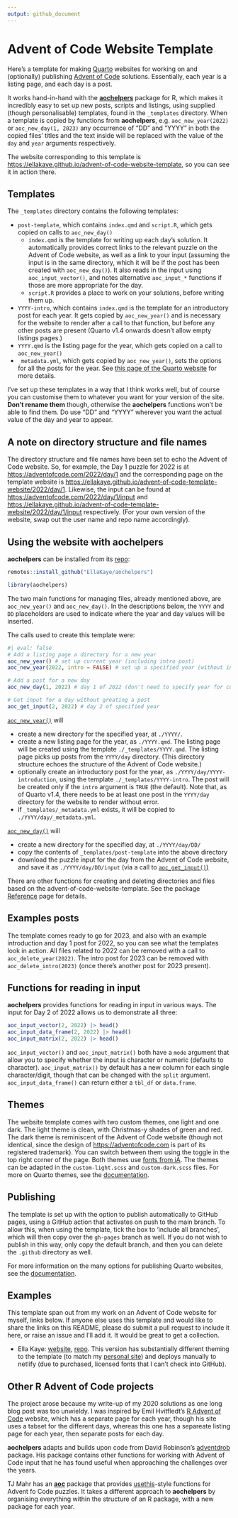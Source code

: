 ```yaml
---
output: github_document
---
```


# Advent of Code Website Template

Here's a template for making [Quarto](https://quarto.org) websites for working on and (optionally) publishing [Advent of Code](https://adventofcode.com) solutions. Essentially, each year is a listing page, and each day is a post.

It works hand-in-hand with the [**aochelpers**](https://ellakaye.github.io/aochelpers) package for R, 
which makes it incredibly easy to set up new posts, scripts and listings,
using supplied (though personalisable) templates, found in the `_templates` directory. 
When a template is copied by functions from **aochelpers**, 
e.g. `aoc_new_year(2022)` or `aoc_new_day(1, 2023)`
any occurrence of "DD" and "YYYY" in both the copied files' titles
and the text inside will be replaced with the value of the `day` 
and `year` arguments respectively.

The website corresponding to this template is <https://ellakaye.github.io/advent-of-code-website-template>, so you can see it in action there.

## Templates
The `_templates` directory contains the following templates:

- `post-template`, which contains `index.qmd` and `script.R`, which gets copied on calls to `aoc_new_day()`
	- `index.qmd` is the template for writing up each day's solution. 
	It automatically provides correct links to the relevant puzzle on the Advent of Code website, as well as a link to your input 
	(assuming the input is in the same directory, which it will be if the post has been created with `aoc_new_day()`).
	It also reads in the input using `aoc_input_vector()`, and notes alternative `aoc_input_*` functions if those are more appropriate for the day.
	- `script.R` provides a place to work on your solutions, 
	before writing them up. 
- `YYYY-intro`, which contains `index.qmd` is the template for an introductory post for each year. It gets copied by `aoc_new_year()` and is necessary for the website to render after a call to that function, but before any other posts are present (Quarto v1.4 onwards doesn't allow empty listings pages.)
- `YYYY.qmd` is the listing page for the year, which gets copied on a call to `aoc_new_year()`
- `_metadata.yml`, which gets copied by `aoc_new_year()`, sets the options for all the posts for the year. See [this page of the Quarto website](https://quarto.org/docs/projects/quarto-projects.html#shared-metadata) for more details.

I've set up these templates in a way that I think works well, 
but of course you can customise them to whatever you want for your version of the site. 
**Don't rename them** though, otherwise the **aochelpers** functions won't be able to find them. Do use "DD" and "YYYY" wherever you want the actual value of the day and year to appear.

## A note on directory structure and file names
The directory structure and file names have been set to echo the Advent of Code website. So, for example, the Day 1 puzzle for 2022 is at <https://adventofcode.com/2022/day/1> and the corresponding page on the template website is <https://ellakaye.github.io/advent-of-code-template-website/2022/day/1>. Likewise, the input can be found at <https://adventofcode.com/2022/day/1/input> and <https://ellakaye.github.io/advent-of-code-template-website/2022/day/1/input> respectively. (For your own version of the website, swap out the user name and repo name accordingly). 

## Using the website with **aochelpers**

**aochelpers** can be installed from its [repo](https://github.com/EllaKaye/aochelpers):

```r
remotes::install_github("EllaKaye/aochelpers")
```

```r
library(aochelpers)
```

The two main functions for managing files, already mentioned above, are `aoc_new_year()` and `aoc_new_day()`. In the descriptions below, the `YYYY` and `DD` placeholders are used to indicate where the year and day values will be inserted.

The calls used to create this template were:

```r
#| eval: false
# Add a listing page a directory for a new year
aoc_new_year() # set up current year (including intro post)
aoc_new_year(2022, intro = FALSE) # set up a specified year (without intro post)

# Add a post for a new day
aoc_new_day(1, 2022) # day 1 of 2022 (don't need to specify year for current year)

# Get input for a day without greating a post
aoc_get_input(2, 2022) # day 2 of specified year
```

[`aoc_new_year()`](https://ellakaye.github.io/aochelpers/reference/aoc_new_year.html) will

- create a new directory for the specified year, at `./YYYY/`.
- create a new listing page for the year, as `./YYYY.qmd`. The listing page will be created using the template `./_templates/YYYY.qmd`. The listing page picks up posts from the `YYYY/day` directory. (This directory structure echoes the structure of the Advent of Code website.) 
- optionally create an introductory post for the year, as `./YYYY/day/YYYY-introduction`, using the template `./_templates/YYYY-intro`. The post will be created only if the `intro` argument is `TRUE` (the default). Note that, as of Quarto v1.4, there needs to be at least one post in the `YYYY/day` directory for the website to render without error.
- if `_templates/_metadata.yml` exists, it will be copied to `./YYYY/day/_metadata.yml`. 

[`aoc_new_day()`](https://ellakaye.github.io/aochelpers/reference/aoc_new_day.html) will

- create a new directory for the specified day, at `./YYYY/day/DD/`
- copy the contents of `_templates/post-template` into the above directory
- download the puzzle input for the day from the Advent of Code website, and save it as `./YYYY/day/DD/input` (via a call to [`aoc_get_input()`)](https://ellakaye.github.io/aochelpers/reference/aoc_get_input.html)

There are other functions for creating and deleting directories and files based on the advent-of-code-website-template. See the package [Reference](https://ellakaye.github.io/aochelpers/reference/index.html) page for details.

## Examples posts
The template comes ready to go for 2023, 
and also with an example introduction and day 1 post for 2022, 
so you can see what the templates look in action.
All files related to 2022 can be removed with a call to `aoc_delete_year(2022)`.
The intro post for 2023 can be removed with `aoc_delete_intro(2023)` (once there's another post for 2023 present).

## Functions for reading in input
**aochelpers** provides functions for reading in input in various ways. 
The input for Day 2 of 2022 allows us to demonstrate all three:

```r
aoc_input_vector(2, 2022) |> head()
aoc_input_data_frame(2, 2022) |> head()
aoc_input_matrix(2, 2022) |> head()
```

`aoc_input_vector()` and `aoc_input_matrix()` both have a `mode` argument that allow you to specify whether the input is character or numeric (defaults to character). `aoc_input_matrix()` by default has a new column for each single character/digit, though that can be changed with the `split` argument. 
`aoc_input_data_frame()` can return either a `tbl_df` or `data.frame`.

## Themes
The website template comes with two custom themes, one light and one dark. 
The light theme is clean, with Christmas-y shades of green and red.
The dark theme is reminiscent of the Advent of Code website (though not identical, since the design of <https://adventofcode.com> is part of its registered trademark). You can switch between them using the toggle in the top right corner of the page.
Both themes use [fonts from iA](https://github.com/iaolo/iA-Fonts).
The themes can be adapted in the `custom-light.scss` and `custom-dark.scss` files.
For more on Quarto themes, see the [documentation](https://quarto.org/docs/output-formats/html-themes.html).

## Publishing
The template is set up with the option to publish automatically to GitHub pages, 
using a GitHub action that activates on push to the main branch. 
To allow this, when using the template, tick the box to 'include all branches', 
which will then copy over the `gh-pages` branch as well.
If you do not wish to publish in this way, only copy the default branch, 
and then you can delete the `.github` directory as well.

For more information on the many options for publishing Quarto websites, 
see the [documentation](https://quarto.org/docs/publishing/).

## Examples
This template span out from my work on an Advent of Code website for myself, links below. 
If anyone else uses this template and would like to share the links on this README, 
please do submit a pull request to include it here, or raise an issue and I'll add it.
It would be great to get a collection.

- Ella Kaye: [website](https://adventofcode.ellakaye.co.uk), [repo](https://github.com/EllaKaye/advent-of-code-website). 
	This version has substantially different theming to the template (to match my [personal site](https://ellakaye.co.uk)) and deploys manually to netlify (due to purchased, licensed fonts that I can't check into GitHub).

## Other R Advent of Code projects
The project arose because my write-up of my 2020 solutions as one long blog post was too unwieldy. 
I was inspired by Emil Hvitfledt's [R Advent of Code](https://emilhvitfeldt.github.io/rstats-adventofcode/) website, 
which has a separate page for each year, 
though his site uses a tabset for the different days, 
whereas this one has a separeate listing page for each year, then separate posts for each day.

**aochelpers** adapts and builds upon code from David Robinson's [adventdrob](https://github.com/dgrtwo/adventdrob) package. His package contains other functions for working with Advent of Code input that he has found useful when approaching the challenges over the years.

TJ Mahr has an [**aoc**](https://github.com/tjmahr/aoc) package that provides [usethis](https://usethis.r-lib.org)-style functions for Advent fo Code puzzles. 
It takes a different approach to **aochelpers** by organising everything within the structure of an R package,
with a new package for each year.
